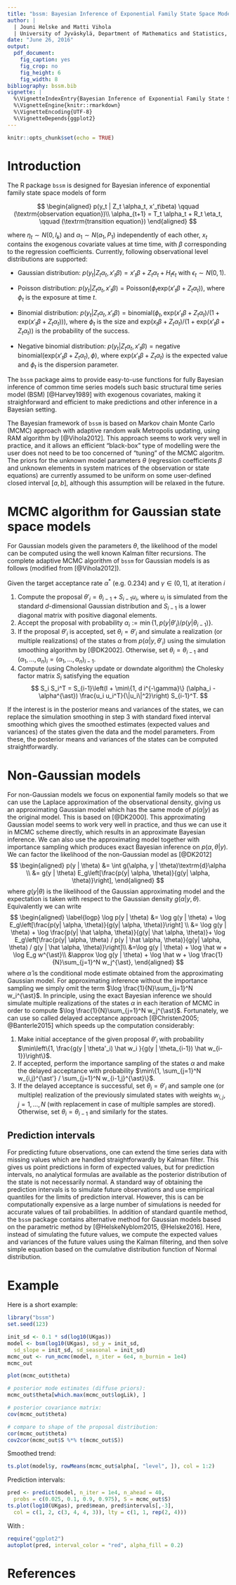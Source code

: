 ```yaml
---
title: "bssm: Bayesian Inference of Exponential Family State Space Models in R"
author: |
  | Jouni Helske and Matti Vihola
  | University of Jyväskylä, Department of Mathematics and Statistics, Finland
date: "June 26, 2016"
output: 
  pdf_document:
    fig_caption: yes
    fig_crop: no
    fig_height: 6
    fig_width: 8
bibliography: bssm.bib
vignette: |
  %\VignetteIndexEntry{Bayesian Inference of Exponential Family State Space Models in R}
  %\VignetteEngine{knitr::rmarkdown}
  %\VignetteEncoding{UTF-8}
  %\VignetteDepends{ggplot2}
---
```

  
```r
knitr::opts_chunk$set(echo = TRUE)
```

# Introduction

The R package `bssm` is designed for Bayesian inference of exponential family state space models of form

$$
\begin{aligned}
p(y_t | Z_t \alpha_t, x'_t\beta) \qquad (\textrm{observation equation})\\
\alpha_{t+1} = T_t \alpha_t + R_t \eta_t, \qquad (\textrm{transition equation})
\end{aligned}
$$

where $\eta_t \sim N(0, I_k)$ and $\alpha_1 \sim N(a_1, P_1)$ independently of each other, $x_t$ contains the exogenous covariate values at time time, with $\beta$ corresponding to the regression coefficients. Currently, following observational level distributions are supported:

* Gaussian distribution: $p(y_t | Z_t \alpha_t, x'_t\beta) = x'_t \beta + Z_t \alpha_t + H_t \epsilon_t$ with $\epsilon_t \sim N(0, 1)$.

* Poisson distribution: $p(y_t | Z_t \alpha_t, x'_t \beta) = \textrm{Poisson}(\phi_t \textrm{exp}(x'_t \beta + Z_t \alpha_t))$, where $\phi_t$ is the exposure at time $t$.

* Binomial distribution: $p(y_t | Z_t \alpha_t, x'_t \beta) = \textrm{binomial}(\phi_t, \textrm{exp}(x'_t \beta + Z_t \alpha_t) / (1 + \textrm{exp}(x'_t \beta + Z_t \alpha_t)))$, where $\phi_t$ is the size and $\textrm{exp}(x_t \beta + Z_t \alpha_t) / (1 + \textrm{exp}(x'_t \beta + Z_t \alpha_t))$ is the probability of the success.

* Negative binomial distribution: $p(y_t | Z_t \alpha_t, x'_t \beta) = \textrm{negative binomial}(\textrm{exp}(x'_t \beta + Z_t \alpha_t), \phi)$, where $\textrm{exp}(x'_t \beta + Z_t \alpha_t)$ is the expected value and $\phi_t$ is the dispersion parameter.

The `bssm` package aims to provide easy-to-use functions for fully Bayesian inference of common time series models such basic structural time series model (BSM) [@Harvey1989] with exogenous covariates, making it straighforward and efficient to make predictions and other inference in a Bayesian setting.

The Bayesian framework of `bssm` is based on Markov chain Monte Carlo (MCMC) approach with adaptive random walk Metropolis updating, using RAM algorithm by [@Vihola2012]. This approach seems to work very well in practice, and it allows an efficient "black-box" type of modelling were the user does not need to be too concerned of "tuning" of the MCMC algoritm. The priors for the unknown model parameters $\theta$ (regression coefficients $\beta$ and unknown elements in system matrices of the observation or state equations) are currently  assumed to be uniform on some user-defined closed interval $[a, b]$, although this assumption will be relaxed in the future.

# MCMC algorithm for Gaussian state space models

For Gaussian models given the parameters $\theta$, the likelihood of the model can be computed using the well known Kalman filter recursions. The complete adaptive MCMC algorithm of `bssm` for Gaussian models is as follows (modified from [@Vihola2012]).

Given the target acceptance rate $\alpha^{\ast}$ (e.g. 0.234) and $\gamma \in (0,1]$, at iteration $i$

1. Compute the proposal $\theta'_i = \theta_{i-1} + S_{i-1} u_i$, where $u_i$ is simulated from the standard $d$-dimensional Gaussian distribution and $S_{i-1}$ is a lower diagonal matrix with positive diagonal elements. 
2. Accept the proposal with probability $\alpha_i := \min\{1, p(y | \theta'_i) / p(y | \theta_{i-1})\}$.
3. If the proposal $\theta'_i$ is accepted, set $\theta_i = \theta'_i$ and simulate a realization (or multiple realizations) of the states $\alpha$ from $p(\alpha | y, \theta'_i)$ using the simulation smoothing algorithm by [@DK2002]. Otherwise, set $\theta_i = \theta_{i-1}$ and $(\alpha_1,\ldots,\alpha_n)_i = (\alpha_1,\ldots,\alpha_n)_{i-1}$.
4. Compute (using Cholesky update or downdate algorithm) the Cholesky factor matrix $S_i$ satisfying the equation
$$
S_i S_i^T = S_{i-1}\left(I + \min\{1, d i^{-\gamma}\} (\alpha_i - \alpha^{\ast}) \frac{u_i u_i^T}{\|u_i\|^2}\right) S_{i-1}^T.
$$

If the interest is in the posterior means and variances of the states, we can replace the simulation smoothing in step 3 with standard fixed interval smoothing which gives the smoothed estimates (expected values and variances) of the states given the data and the model parameters. From these, the posterior means and variances of the states can be computed straightforwardly.

# Non-Gaussian models

For non-Gaussian models we focus on exponential family models so that we can use the Laplace approximation of the observational density, giving us an approximating Gaussian model which has the same mode of $p(\alpha | y)$ as the original model. This is based on [@DK2000]. This approximating Gaussian model seems to work very well in practice, and thus we can use it in MCMC scheme directly, which results in an approximate Bayesian inference. We can also use the approximating model together with importance sampling which produces exact Bayesian inference on $p(\alpha, \theta | y)$. We can factor the likelihood of the non-Gaussian model as [@DK2012]
$$
\begin{aligned}
p(y | \theta) &= \int g(\alpha, y | \theta)\textrm{d}\alpha \\
&= g(y | \theta) E_g\left[\frac{p(y| \alpha, \theta)}{g(y| \alpha, \theta)}\right],
\end{aligned}
$$
where $g(y | \theta)$ is the likelihood of the Gaussian approximating model and the expectation is taken with respect to the Gaussian density $g(\alpha|y, \theta)$. Equivalently we can write
$$
\begin{aligned} \label{logp}
\log p(y | \theta) &= \log g(y | \theta) + \log E_g\left[\frac{p(y| \alpha, \theta)}{g(y| \alpha, \theta)}\right] \\
&= \log g(y | \theta) + \log \frac{p(y| \hat \alpha, \theta)}{g(y| \hat \alpha, \theta)}+ \log E_g\left[\frac{p(y| \alpha, \theta) / p(y | \hat \alpha, \theta)}{g(y| \alpha, \theta) / g(y | \hat \alpha, \theta)}\right]\\
&=\log g(y | \theta) + \log \hat w + \log E_g w^{\ast}\\
&\approx \log g(y | \theta) + \log \hat w  + \log \frac{1}{N}\sum_{j=1}^N w_j^{\ast},
\end{aligned}
$$
where $\hat \alpha$ is the conditional mode estimate obtained from the approximating Gaussian model. For approximating inference without the importance sampling we simply omit the term $\log \frac{1}{N}\sum_{j=1}^N w_i^{\ast}$.
In principle, using the exact Bayesian inference we should simulate multiple realizations of the states $\alpha$ in each iteration of MCMC in order to compute $\log \frac{1}{N}\sum_{j=1}^N w_j^{\ast}$. Fortunately, we can use so called delayed acceptance approach [@Christen2005; @Banterle2015] which speeds up the computation considerably:

1. Make initial acceptance of the given proposal $\theta'_i$ with probability 
$\min\left\{1, \frac{g(y | \theta'_i) \hat w_i }{g(y | \theta_{i-1}) \hat w_{i-1}}\right\}$.
2. If accepted, perform the importance sampling of the states $\alpha$ and make the delayed acceptance with probability $\min\{1, \sum_{j=1}^N w_{i,j}^{\ast'} / \sum_{j=1}^N w_{i-1,j}^{\ast}\}$.
3. If the delayed acceptance is successful, set $\theta_i = \theta'_i$ and sample one (or multiple) realization of the previously simulated states with weights $w_{i,j}, j = 1, \ldots, N$ (with replacement in case of multiple samples are stored). Otherwise, set $\theta_i = \theta_{i-1}$ and similarly for the states.

## Prediction intervals

For predicting future observations, one can extend the time series data with missing values which are handled straightforwardly by Kalman filter. This gives us point predictions in form of expected values, but for prediction intervals, no analytical formulas are available as the posterior distribution of the state is not necessarily normal. A standard way of obtaining the prediction intervals is to simulate future observations and use empirical quantiles for the limits of prediction interval. However, this is can be computationally expensive as a large number of simulations is needed for accurate values of tail probabilities. In addition of standard quantile method, the `bssm` package contains alternative method for Gaussian models based on the parametric method by [@HelskeNyblom2015, @Helske2016]. Here, instead of simulating the future values, we compute the expected values and variances of the future values using the Kalman filtering, and then solve simple equation based on the cumulative distribution function of Normal distribution. 

# Example

Here is a short example:

```r
library("bssm")
set.seed(123)

init_sd <- 0.1 * sd(log10(UKgas))
model <- bsm(log10(UKgas), sd_y = init_sd,
  sd_slope = init_sd, sd_seasonal = init_sd)
mcmc_out <- run_mcmc(model, n_iter = 6e4, n_burnin = 1e4)
mcmc_out

plot(mcmc_out$theta)

# posterior mode estimates (diffuse priors):
mcmc_out$theta[which.max(mcmc_out$logLik), ]

# posterior covariance matrix:
cov(mcmc_out$theta)

# compare to shape of the proposal distribution:
cor(mcmc_out$theta)
cov2cor(mcmc_out$S %*% t(mcmc_out$S))
```

Smoothed trend:

```r
ts.plot(model$y, rowMeans(mcmc_out$alpha[, "level", ]), col = 1:2)
```

Prediction intervals:

```r
pred <- predict(model, n_iter = 1e4, n_ahead = 40, 
  probs = c(0.025, 0.1, 0.9, 0.975), S = mcmc_out$S)
ts.plot(log10(UKgas), pred$mean, pred$intervals[,-3], 
  col = c(1, 2, c(3, 4, 4, 3)), lty = c(1, 1, rep(2, 4)))
```

With \texttt{ggplot2}:

```r
require("ggplot2")
autoplot(pred, interval_color = "red", alpha_fill = 0.2)
```


# References
